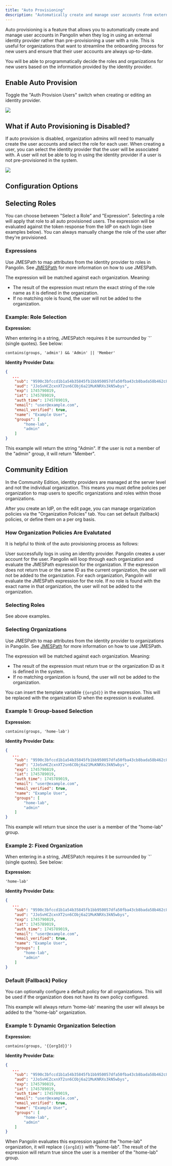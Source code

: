 ```yaml
---
title: "Auto Provisioning"
description: "Automatically create and manage user accounts from external identity providers"
---
```


Auto provisioning is a feature that allows you to automatically create and manage user accounts in Pangolin when they log in using an external identity provider rather than pre-provisioning a user with a role. This is useful for organizations that want to streamline the onboarding process for new users and ensure that their user accounts are always up-to-date.

You will be able to programmatically decide the roles and organizations for new users based on the information provided by the identity provider.

## Enable Auto Provision

Toggle the "Auth Provision Users" switch when creating or editing an identity provider.

<Frame>
  <img src="/images/auto-provision.png" />
</Frame>

## What if Auto Provisioning is Disabled?

If auto provision is disabled, organization admins will need to manually create the user accounts and select the role for each user. When creating a user, you can select the identity provider that the user will be associated with. A user will not be able to log in using the identity provider if a user is not pre-provisioned in the system.

<Frame>
  <img src="/images/create-idp-user.png" />
</Frame>

## Configuration Options

## Selecting Roles

You can choose between "Select a Role" and "Expression". Selecting a role will apply that role to all auto provisioned users. The expression will be evaluated against the token response from the IdP on each login (see examples below). You can always manually change the role of the user after they're provisioned.

### Expressions

Use JMESPath to map attributes from the identity provider to roles in Pangolin. See [JMESPath](https://jmespath.org/) for more information on how to use JMESPath.

The expression will be matched against each organization. Meaning:

- The result of the expression must return the exact string of the role name as it is defined in the organization.
- If no matching role is found, the user will not be added to the organization.

### Example: Role Selection 

**Expression:**

<Note>
When entering in a string, JMESPatch requires it be surrounded by `'` (single quotes). See below:
</Note>

```
contains(groups, 'admin') && 'Admin' || 'Member'
```

**Identity Provider Data:**
```json
{
   ...
    "sub": "9590c3bfccd1b1a54b35845fb1bb950057dfa50fba43cb8bada58b462c80e207",
    "aud": "JJoSvHCZcxnXT2sn6CObj6a21MuKNRXs3kN5wbys",
    "exp": 1745790819,
    "iat": 1745789019,
    "auth_time": 1745789019,
    "email": "user@example.com",
    "email_verified": true,
    "name": "Example User",
    "groups": [
        "home-lab",
        "admin"
    ]
}
```

This example will return the string "Admin". If the user is not a member of the "admin" group, it will return "Member".

## Community Edition

In the Community Edition, identity providers are managed at the server level and not the individual organization. This means you must define policies per organization to map users to specific organizations and roles within those organizations. 

After you create an IdP, on the edit page, you can manage organization policies via the "Organization Policies" tab. You can set default (fallback) policies, or define them on a per org basis.

### How Organization Policies Are Evalutated

It is helpful to think of the auto provisioning process as follows:

<Steps>
<Step title="User Login">
  User successfully logs in using an identity provider.
</Step>

<Step title="Account Creation">
  Pangolin creates a user account for the user.
</Step>

<Step title="Organization Evaluation">
  Pangolin will loop through each organization and evaluate the JMESPath expression for the organization. If the expression does not return true or the same ID as the current organization, the user will not be added to the organization.
</Step>

<Step title="Role Assignment">
  For each organization, Pangolin will evaluate the JMESPath expression for the role. If no role is found with the exact name in that organization, the user will not be added to the organization.
</Step>
</Steps>

### Selecting Roles

See above examples.
 
### Selecting Organizations

Use JMESPath to map attributes from the identity provider to organizations in Pangolin. See [JMESPath](https://jmespath.org/) for more information on how to use JMESPath.

The expression will be matched against each organization. Meaning:

- The result of the expression must return true or the organization ID as it is defined in the system.
- If no matching organization is found, the user will not be added to the organization.

You can insert the template variable `{{orgId}}` in the expression. This will be replaced with the organization ID when the expression is evaluated.

### Example 1: Group-based Selection

**Expression:**
```
contains(groups, 'home-lab')
```

**Identity Provider Data:**
```json
{
   ...
    "sub": "9590c3bfccd1b1a54b35845fb1bb950057dfa50fba43cb8bada58b462c80e207",
    "aud": "JJoSvHCZcxnXT2sn6CObj6a21MuKNRXs3kN5wbys",
    "exp": 1745790819,
    "iat": 1745789019,
    "auth_time": 1745789019,
    "email": "user@example.com",
    "email_verified": true,
    "name": "Example User",
    "groups": [
        "home-lab",
        "admin"
    ]
}
```

This example will return true since the user is a member of the "home-lab" group.

### Example 2: Fixed Organization

<Note>
When entering in a string, JMESPatch requires it be surrounded by `'` (single quotes). See below:
</Note>

**Expression:**
```
'home-lab'
```

**Identity Provider Data:**
```json
{
   ...
    "sub": "9590c3bfccd1b1a54b35845fb1bb950057dfa50fba43cb8bada58b462c80e207",
    "aud": "JJoSvHCZcxnXT2sn6CObj6a21MuKNRXs3kN5wbys",
    "exp": 1745790819,
    "iat": 1745789019,
    "auth_time": 1745789019,
    "email": "user@example.com",
    "email_verified": true,
    "name": "Example User",
    "groups": [
        "home-lab",
        "admin"
    ]
}
```

### Default (Fallback) Policy

You can optionally configure a default policy for all organizations. This will be used if the organization does not have its own policy configured.

This example will always return 'home-lab' meaning the user will always be added to the "home-lab" organization.

### Example 1: Dynamic Organization Selection

**Expression:**
```
contains(groups, '{{orgId}}')
```

**Identity Provider Data:**
```json
{
   ...
    "sub": "9590c3bfccd1b1a54b35845fb1bb950057dfa50fba43cb8bada58b462c80e207",
    "aud": "JJoSvHCZcxnXT2sn6CObj6a21MuKNRXs3kN5wbys",
    "exp": 1745790819,
    "iat": 1745789019,
    "auth_time": 1745789019,
    "email": "user@example.com",
    "email_verified": true,
    "name": "Example User",
    "groups": [
        "home-lab",
        "admin"
    ]
}
```

When Pangolin evaluates this expression against the "home-lab" organization, it will replace `{{orgId}}` with "home-lab". The result of the expression will return true since the user is a member of the "home-lab" group.
